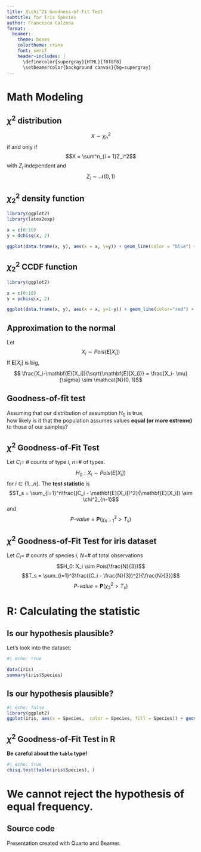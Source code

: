 ```yaml
---
title: $\chi^2$ Goodness-of-Fit Test
subtitle: for Iris Species
author: Francesco Calzona
format:
  beamer:
    theme: boxes
    colortheme: crane
    font: serif
    header-includes: |
      \definecolor{supergray}{HTML}{f8f8f8}
      \setbeamercolor{background canvas}{bg=supergray}
---
```


# Math Modeling

## $\chi^2$ distribution
$$X \sim \chi^2_n$$
if and only if
$$X = \sum^n_{i = 1}Z_i^2$$ 
with $Z_i$ independent and
$$Z_i \sim \mathcal{N}(0, 1)$$

## $\chi^2_2$ density function

```r
library(ggplot2)
library(latex2exp)

x = c(0:10)
y = dchisq(x, 2)

ggplot(data.frame(x, y), aes(x = x, y=y)) + geom_line(color = "blue") + ylab(TeX("P($\ chi^2_2=x$)"))
```

## $\chi^2_2$ CCDF function

```r
library(ggplot2)

x = c(0:10)
y = pchisq(x, 2)

ggplot(data.frame(x, y), aes(x = x, y=1-y)) + geom_line(color="red") + ylab(TeX("P($\ chi^2_2>x$)"))
```

## Approximation to the normal
Let
$$X_i \sim Pois(\mathbf{E}[X_i])$$
If $\mathbf{E}[X_i]$ is big,
$$ \frac{X_i-\mathbf{E}[X_i]}{\sqrt{\mathbf{E}[X_i]}} = \frac{X_i- \mu}{\sigma} \sim \mathcal{N}(0, 1)$$

## Goodness-of-fit test
Assuming that our distribution of assumption $H_0$ is true,  
how likely is it that the population assumes values **equal (or more extreme)** to those of our samples?

## $\chi^2$ Goodness-of-Fit Test {.smaller}
Let $C_i=$ # counts of type $i$,  $n=$# of types.
$$H_0: X_i \sim Pois(E[X_i])$$
for $i \in \{1...n\}$.
The **test statistic** is
$$T_s = \sum_{i=1}^n\frac{(C_i - \mathbf{E}[X_i])^2}{\mathbf{E}[X_i]} \sim \chi^2_{n-1}$$
and
$$P\text{-}value = \mathbf{P}(\chi^2_{n-1} > T_s)$$

## $\chi^2$ Goodness-of-Fit Test for iris dataset
Let $C_i=$ # counts of species $i$, $N=$# of total observations
$$H_0: X_i \sim Pois(\frac{N}{3})$$
$$T_s = \sum_{i=1}^3\frac{(C_i - \frac{N}{3})^2}{\frac{N}{3}}$$
$$P\text{-}value = \mathbf{P}(\chi^2_2 > T_s)$$

# R: Calculating the statistic

## Is our hypothesis plausible?
Let's look into the dataset:
  
```r
#| echo: true

data(iris)
summary(iris$Species)
```
## Is our hypothesis plausible?
```r
#| echo: false
library(ggplot2)
ggplot(iris, aes(x = Species,  color = Species, fill = Species)) + geom_bar() + theme_classic()
```
## $\chi^2$ Goodness-of-Fit Test in R
**Be careful about the `table` type!**
```r
#| echo: true
chisq.test(table(iris$Species), )
```

# We cannot reject the hypothesis of equal frequency.

## Source code
Presentation created with Quarto and Beamer.  



